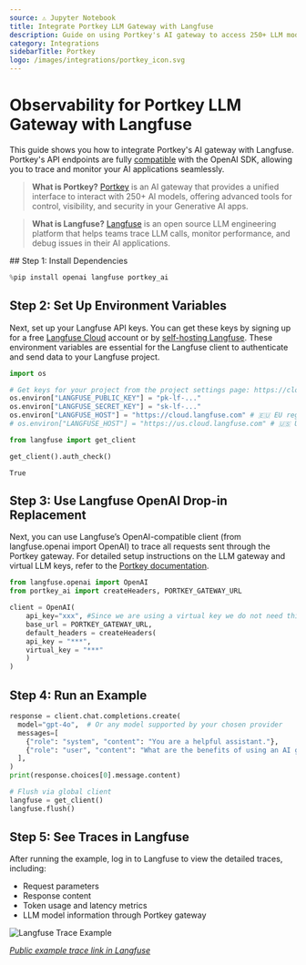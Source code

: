 ```yaml
---
source: ⚠️ Jupyter Notebook
title: Integrate Portkey LLM Gateway with Langfuse
description: Guide on using Portkey's AI gateway to access 250+ LLM models with Langfuse via the OpenAI SDK.
category: Integrations
sidebarTitle: Portkey
logo: /images/integrations/portkey_icon.svg
---
```


# Observability for Portkey LLM Gateway with Langfuse

This guide shows you how to integrate Portkey's AI gateway with Langfuse. Portkey's API endpoints are fully [compatible](https://portkey.ai/docs/api-reference/inference-api/introduction) with the OpenAI SDK, allowing you to trace and monitor your AI applications seamlessly.

> **What is Portkey?** [Portkey](https://portkey.ai/) is an AI gateway that provides a unified interface to interact with 250+ AI models, offering advanced tools for control, visibility, and security in your Generative AI apps.

> **What is Langfuse?** [Langfuse](https://langfuse.com) is an open source LLM engineering platform that helps teams trace LLM calls, monitor performance, and debug issues in their AI applications.

<Steps>
## Step 1: Install Dependencies

```python
%pip install openai langfuse portkey_ai
```

## Step 2: Set Up Environment Variables

Next, set up your Langfuse API keys. You can get these keys by signing up for a free [Langfuse Cloud](https://cloud.langfuse.com/) account or by [self-hosting Langfuse](https://langfuse.com/self-hosting). These environment variables are essential for the Langfuse client to authenticate and send data to your Langfuse project.

```python
import os

# Get keys for your project from the project settings page: https://cloud.langfuse.com
os.environ["LANGFUSE_PUBLIC_KEY"] = "pk-lf-..."
os.environ["LANGFUSE_SECRET_KEY"] = "sk-lf-..."
os.environ["LANGFUSE_HOST"] = "https://cloud.langfuse.com" # 🇪🇺 EU region
# os.environ["LANGFUSE_HOST"] = "https://us.cloud.langfuse.com" # 🇺🇸 US region
```

```python
from langfuse import get_client

get_client().auth_check()
```

    True

## Step 3: Use Langfuse OpenAI Drop-in Replacement

Next, you can use Langfuse’s OpenAI-compatible client (from langfuse.openai import OpenAI) to trace all requests sent through the Portkey gateway. For detailed setup instructions on the LLM gateway and virtual LLM keys, refer to the [Portkey documentation](https://portkey.ai/docs/product/ai-gateway).

```python
from langfuse.openai import OpenAI
from portkey_ai import createHeaders, PORTKEY_GATEWAY_URL

client = OpenAI(
    api_key="xxx", #Since we are using a virtual key we do not need this
    base_url = PORTKEY_GATEWAY_URL,
    default_headers = createHeaders(
    api_key = "***",
    virtual_key = "***"
    )
)
```

## Step 4: Run an Example

```python
response = client.chat.completions.create(
  model="gpt-4o",  # Or any model supported by your chosen provider
  messages=[
    {"role": "system", "content": "You are a helpful assistant."},
    {"role": "user", "content": "What are the benefits of using an AI gateway?"},
  ],
)
print(response.choices[0].message.content)

# Flush via global client
langfuse = get_client()
langfuse.flush()
```

## Step 5: See Traces in Langfuse

After running the example, log in to Langfuse to view the detailed traces, including:

- Request parameters
- Response content
- Token usage and latency metrics
- LLM model information through Portkey gateway

![Langfuse Trace Example](https://langfuse.com/images/cookbook/integration-portkey/portkey-example-trace.png)

_[Public example trace link in Langfuse](https://cloud.langfuse.com/project/cloramnkj0002jz088vzn1ja4/traces/4a2391624dcd7478e56d188f55379049?timestamp=2025-07-01T13:54:00.114Z&display=details)_

</Steps>


<LearnMore />
